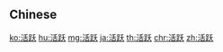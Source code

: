 {{also|活躍}}
==Chinese==
{{zh-see|活躍}}

[[ko:活跃]]
[[hu:活跃]]
[[mg:活跃]]
[[ja:活跃]]
[[th:活跃]]
[[chr:活跃]]
[[zh:活跃]]